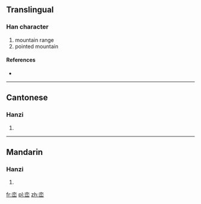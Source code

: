 {{also|巒}}
==Translingual==

===Han character===
{{Han char|rn=46|rad=山|as=06|sn=9|four=|canj=卜金山 (YCU)}}

# mountain range
# pointed mountain

====References====
* {{Han ref|kx=0311.061|dj=0611.110|hdz=10771.140|uh=5CE6|ud=23782}}

----

==Cantonese==

===Hanzi===
{{yue-hanzi|jyut=|y=lyun4|tra=巒}}

# {{defn|lang=yue|sort=山06}}

----

==Mandarin==

===Hanzi===
{{cmn-hanzi|tra=巒|pin=[[luán]] ([[luan2]])|wg=luan<sup>2</sup>}}

# {{defn|lang=cmn|sort=山06}}

[[fr:峦]]
[[pl:峦]]
[[zh:峦]]
